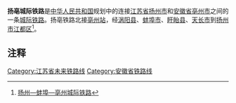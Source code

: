 '''扬亳城际铁路'''是[[中华人民共和国|中华人民共和国]]规划中的连接[[江苏省|江苏省]][[扬州市|扬州市]]和[[安徽省|安徽省]][[亳州市|亳州市]]之间的一条[[城际铁路|城际铁路]]。扬亳铁路北接[[亳州站|亳州站]]，经[[涡阳县|涡阳县]]、[[蚌埠市|蚌埠市]]、[[盱眙县|盱眙县]]、[[天长市|天长市]]到[[扬州市|扬州市]][[江都区|江都区]]<ref>[http://wap.jschina.com.cn/js/system/2016/03/14/028104761.shtml 扬州—蚌埠—亳州城际铁路]{{dead link|date=2018年3月 |bot=InternetArchiveBot |fix-attempted=yes }}</ref>。
== 注释 ==
{{Reflist|2}}

{{中国铁路小作品}}

[[Category:江苏省未来铁路线|Category:江苏省未来铁路线]]
[[Category:安徽省铁路线|Category:安徽省铁路线]]